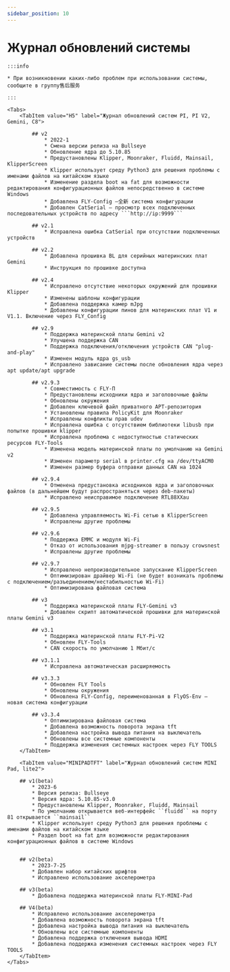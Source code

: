```yaml
---
sidebar_position: 10
---
```






# Журнал обновлений системы

    :::info

    * При возникновении каких-либо проблем при использовании системы, сообщите в группу售后服务
    
    :::

    <Tabs>
        <TabItem value="H5" label="Журнал обновлений систем PI, PI V2, Gemini, C8">

            ## v2
                * 2022-1
                * Смена версии релиза на Bullseye
                * Обновление ядра до 5.10.85
                * Предустановлены Klipper, Moonraker, Fluidd, Mainsail, KlipperScreen
                * Klipper использует среду Python3 для решения проблемы с именами файлов на китайском языке
                * Изменение раздела boot на fat для возможности редактирования конфигурационных файлов непосредственно в системе Windows
                * Добавлена FLY-Config —全新 система конфигурации
                * Добавлен CatSerial — просмотр всех подключенных последовательных устройств по адресу ```http://ip:9999```

            ## v2.1
                * Исправлена ошибка CatSerial при отсутствии подключенных устройств

            ## v2.2
                * Добавлена прошивка BL для серийных материнских плат Gemini
                * Инструкция по прошивке доступна

            ## v2.4
                * Исправлено отсутствие некоторых окружений для прошивки Klipper
                * Изменены шаблоны конфигурации
                * Добавлена поддержка камер mJpg
                * Добавлены конфигурации пинов для материнских плат V1 и V1.1. Включение через FLY_Config

            ## v2.9
                * Поддержка материнской платы Gemini v2
                * Улучшена поддержка CAN
                * Поддержка подключения/отключения устройств CAN "plug-and-play"
                * Изменен модуль ядра gs_usb
                * Исправлено зависание системы после обновления ядра через apt update/apt upgrade

            ## v2.9.3
                * Совместимость с FLY-Π
                * Предустановлены исходники ядра и заголовочные файлы
                * Обновлены окружения
                * Добавлен ключевой файл приватного APT-репозитория
                * Установлены правила PolicyKit для Moonraker
                * Исправлены конфликты прав udev
                * Исправлена ошибка с отсутствием библиотеки libusb при попытке прошивки klipper
                * Исправлена проблема с недоступностью статических ресурсов FLY-Tools
                * Изменена модель материнской платы по умолчанию на Gemini v2
                * Изменен параметр serial в printer.cfg на /dev/ttyACM0
                * Изменен размер буфера отправки данных CAN на 1024

            ## v2.9.4
                * Отменена предустановка исходников ядра и заголовочных файлов (в дальнейшем будут распространяться через deb-пакеты)
                * Исправлено неисправимое подключение RTL88XXau

            ## v2.9.5
                * Добавлена управляемость Wi-Fi сетью в KlipperScreen
                * Исправлены другие проблемы

            ## v2.9.6
                * Поддержка EMMC и модуля Wi-Fi
                * Отказ от использования mjpg-streamer в пользу crowsnest
                * Исправлены другие проблемы

            ## v2.9.7
                * Исправлено непроизводительное запускание KlipperScreen
                * Оптимизирован драйвер Wi-Fi (не будет возникать проблемы с подключением/разъединением/нестабильностью Wi-Fi)
                * Оптимизирована файловая система

            ## v3
                * Поддержка материнской платы FLY-Gemini v3
                * Добавлен скрипт автоматической прошивки для материнской платы Gemini v3

            ## v3.1
                * Поддержка материнской платы FLY-Pi-V2
                * Обновлен FLY-Tools
                * CAN скорость по умолчанию 1 Мбит/с

            ## v3.1.1
                * Исправлена автоматическая расширяемость

            ## v3.3.3
                * Обновлен FLY Tools
                * Обновлены окружения
                * Обновлена FLY-Config, переименованная в FlyOS-Env — новая система конфигурации

            ## v3.3.4
                * Оптимизирована файловая система
                * Добавлена возможность поворота экрана tft
                * Добавлена настройка вывода питания на выключатель
                * Обновлены все системные компоненты
                * Поддержка изменения системных настроек через FLY TOOLS
        </TabItem>

        <TabItem value="MINIPADTFT" label="Журнал обновлений систем MINI Pad, lite2">

        ## v1(beta)
            * 2023-6
            * Версия релиза: Bullseye
            * Версия ядра: 5.10.85-v3.0
            * Предустановлены Klipper, Moonraker, Fluidd, Mainsail
            * По умолчанию открывается веб-интерфейс ``fluidd`` на порту 81 открывается ``mainsail``
            * Klipper использует среду Python3 для решения проблемы с именами файлов на китайском языке
            * Раздел boot на fat для возможности редактирования конфигурационных файлов в системе Windows


        ## v2(beta)
            * 2023-7-25
            * Добавлен набор китайских шрифтов
            * Исправлено использование акселерометра

        ## v3(beta)
            * Добавлена поддержка материнской платы FLY-MINI-Pad

        ## V4(beta)
            * Исправлено использование акселерометра
            * Добавлена возможность поворота экрана tft
            * Добавлена настройка вывода питания на выключатель
            * Обновлены все системные компоненты
            * Добавлена поддержка отключения вывода HDMI
            * Добавлена поддержка изменения системных настроек через FLY TOOLS
        </TabItem>
    </Tabs>
